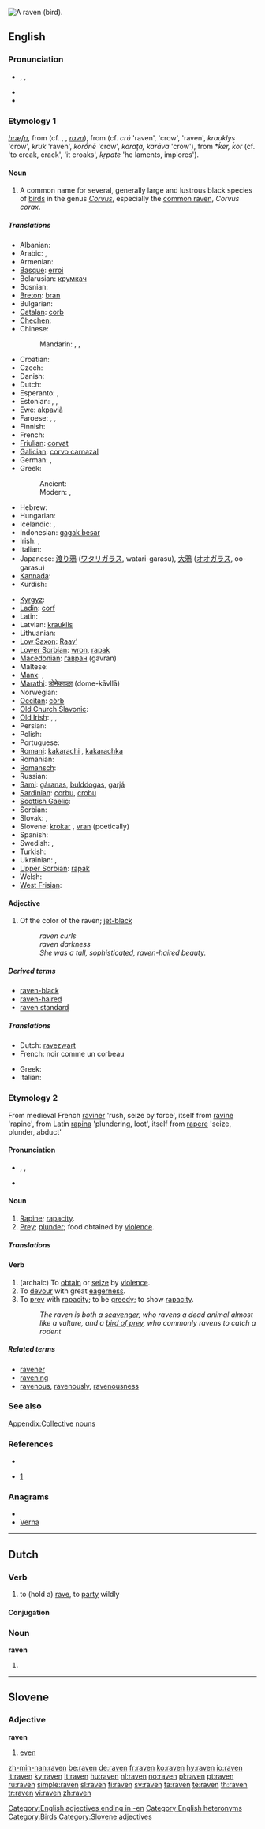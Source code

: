 {{wikipedia}}
[[Image:The Raven.jpg|thumb|right|A raven (bird).]]
{{also|Raven}}
==English==

===Pronunciation===
* {{enPR|rāʹvən}}, {{IPA|/ˈreɪvən/}}, {{SAMPA|/"reIv@n/}}
* {{audio|en-us-raven.ogg|Audio (US)}}
* {{rhymes|eɪvən}}

===Etymology 1===
{{etyl|ang}} ''[[hræfn]]'', from {{proto|Germanic|''xraƀanas''}} (cf. {{etyl|nl|-}} {{term|raaf}}, {{etyl|de|-}} {{term|Rabe}}, {{etyl|da}} ''[[ravn]]''), from {{proto|Indo-European|''ḱorbh''-}} (cf. {{etyl|mga|-}} ''crú'' 'raven', {{etyl|la|-}} {{term|corbus}} 'crow', {{term|corvus}} 'raven', {{etyl|lt|-}} ''krauklys'' 'crow', {{etyl|pl|-}} ''kruk'' 'raven', {{etyl|grc}} ''korṓnē'' 'crow', {{etyl|sa|-}} ''karaţa, karāva'' 'crow'), from *''ḱer, ḱor'' (cf. {{etyl|la|-}} {{term|crepare}} 'to creak, crack', {{etyl|lt|-}} {{term|kraukia}} 'it croaks', {{etyl|sa|-}} ''kṛpate'' 'he laments, implores').

====Noun====
{{en-noun}}

# A common name for several, generally large and lustrous black species of [[bird]]s in the genus ''[[Corvus]]'', especially the [[common raven]], ''Corvus corax''.

=====Translations=====
{{trans-top|bird}}
* Albanian: {{t-|sq|korb|m|xs=Albanian}}
* Arabic: {{t|ar|غراب|m|tr=ghuraab}},  {{t-|ar|زاغ|m|tr=zaagh}}
* Armenian: {{t+|hy|ագռավ|tr=agṙav}}
* [[Basque]]: [[erroi]]
* Belarusian: [[крумкач]]
* Bosnian: {{t-|bs|gavran|m}}
* [[Breton]]: [[bran]] {{m}}
* Bulgarian: {{t+|bg|гарван|tr=garvan}}
* [[Catalan]]: [[corb]] {{m}}
* [[Chechen]]: {{tø|ce|хьаргIа}}
* Chinese:
*: Mandarin: {{zh-tsp|烏鴉|乌鸦|wūyā}}, {{zh-tsp|渡鴉|渡鸦|dùyā}}, {{zh-tsp|烏黑|乌黑|wūhēi}}
* Croatian: {{t+|hr|gavran}}
* Czech: {{t+|cs|krkavec}}
* Danish: {{t-|da|ravn}}
* Dutch: {{t+|nl|raaf|m}}
* Esperanto: {{t+|eo|korvo|xs=Esperanto}}, {{t+|eo|korako|xs=Esperanto}}
* Estonian: {{t-|et|kaaren}}, {{t-|et|ronk}}, {{t-|et|korp}}
* [[Ewe]]: [[akpaviã]]
* Faroese: {{t+|fo|ravnur|xs=Faroese}},  {{t|fo|krunkur|xs=Faroese}},  {{t|fo|gorpur |xs=Faroese}}
* Finnish: {{t+|fi|korppi}}
* French: {{t+|fr|corbeau|m}}
* [[Friulian]]: [[corvat]]
* [[Galician]]: [[corvo carnazal]]
* German: {{t+|de|Rabe|m}}, {{t+|de|Kolkrabe|m}}
* Greek:
*: Ancient: {{tø|grc|κόραξ|tr=koraks|sc=polytonic}}
*: Modern: {{t+|el|κόρακας|m|tr=kórakas}}, {{t+|el|κοράκι|n|tr=koráki}}
* Hebrew: {{t-|he|עורב}}
* Hungarian: {{t+|hu|holló}}
* Icelandic: {{t+|is|hrafn}}, {{t-|is|krummi}}
* Indonesian: [[gagak besar]]
* Irish: {{t-|ga|fiach|m|xs=Irish}}, {{t|ga|fiach dubh|m|xs=Irish}}
* Italian: {{t-|it|corvo|m}}
* Japanese: [[渡り鴉]] ([[ワタリガラス]], watari-garasu), [[大鴉]] ([[オオガラス]], oo-garasu)
* [[Kannada]]: {{t-|kn|ಕಾರ್ಗೊರಲಕಾಗೆ|sc=Knda|xs=Kannada}}
* Kurdish: {{ku-Arab|[[داڵ]]}}
{{trans-mid}}
* [[Kyrgyz]]: {{t+|ky|карга|tr=karga|sc=Cyrl|xs=Kyrgyz}}
* [[Ladin]]: [[corf]]
* Latin: {{t-|la|corvus|m}}
* Latvian: [[krauklis]]
* Lithuanian: {{t+|lt|kranklys|m|xs=Lithuanian}}
* [[Low Saxon]]: [[Raav’]] {{m}}
* [[Lower Sorbian]]: [[wron]], [[rapak]]
* [[Macedonian]]: [[гавран]] (gavran)
* Maltese: {{t-|mt|għarab|xs=Maltese}}
* [[Manx]]: {{t-|gv|feeagh|m|xs=Manx}}, {{t|gv|feeagh mooar|m|xs=Manx}}
* [[Marathi]]: [[डोमेकाव्ळा]] (dome-kāvllā)
* Norwegian: {{t+|no|ravn}}
* [[Occitan]]: [[còrb]]
* [[Old Church Slavonic]]: {{tø|cu|вранъ|m|tr=vranŭ|sc=Cyrs}}
* [[Old Irish]]: {{tø|sga|bran|m|xs=Old Irish}}, {{tø|sga|fiach|m|xs=Old Irish}}, {{tø|sga|trogan|m|xs=Old Irish}}
* Persian: {{t-|fa|زاغ|tr=zâq|xs=Persian}}
* Polish: {{t+|pl|kruk|m}}
* Portuguese: {{t+|pt|corvo|m}}
* [[Romani]]: [[kakarachi]] {{m}}, [[kakarachka]] {{f}}
* Romanian: {{t+|ro|corb}}
* [[Romansch]]: {{t|rm|corv grond|xs=Romansch}}
* Russian: {{t+|ru|ворон|m|tr=vóron}}
* [[Sami]]: [[gáranas]], [[bulddogas]], [[garjá]]
* [[Sardinian]]: [[corbu]], [[crobu]] {{m}}
* [[Scottish Gaelic]]: {{t-|gd|fitheach|m|xs=Scottish Gaelic}}
* Serbian: {{t-|sr|гавран|tr=gavran|sc=Cyrl}}
* Slovak: {{t-|sk|havran|m}}, {{t-|sk|krkavec|m}}
* Slovene: [[krokar]] {{m}}, [[vran]] {{m}} (poetically)
* Spanish: {{t+|es|cuervo|m}}
* Swedish: {{t+|sv|korp}},  {{t|sv|ramn|c}}
* Turkish: {{t+|tr|kuzgun}}
* Ukrainian: {{t-|uk|ворон|tr=voron|xs=Ukrainian}}, {{t-|uk|крук|tr=kruk|xs=Ukrainian}}
* [[Upper Sorbian]]: [[rapak]]
* Welsh: {{t-|cy|cigfran|xs=Welsh}}
* [[West Frisian]]: {{t-|fy|raven|c|xs=West Frisian}}
{{trans-bottom}}

====Adjective====
{{en-adj|-}}

# Of the color of the raven; [[jet-black]]
#: ''raven curls''
#: ''raven darkness''
#: ''She was a tall, sophisticated, raven-haired beauty.''

=====Derived terms=====
* [[raven-black]]
* [[raven-haired]]
* [[raven standard]]

=====Translations=====
{{trans-top|of the color of the raven; jet-black}}
* Dutch: [[ravezwart]]
* French: noir comme un corbeau
{{trans-mid}}
* Greek: {{t|el|κορακίσιος|tr=korakísios}}
* Italian: {{t-|it|corvino}}
{{trans-bottom}}

===Etymology 2===
From medieval French [[raviner]] 'rush, seize by force', itself from [[ravine]] 'rapine', from Latin [[rapina]] 'plundering, loot', itself from [[rapere]] 'seize, plunder, abduct'

====Pronunciation====
* {{enPR|răvʹən}}, {{IPA|/ˈrævən/}}, {{SAMPA|/"r{v@n/}}
* {{rhymes|ævən}}

====Noun====
{{en-noun}}

# [[rapine|Rapine]]; [[rapacity]].
# [[prey|Prey]]; [[plunder]]; food obtained by [[violence]].

=====Translations=====
{{trans-top|rapine; rapacity}}
{{trans-mid}}
{{trans-bottom}}

{{trans-top|prey; plunder; food obtained by violence}}
{{trans-mid}}
{{trans-bottom}}

====Verb====
{{en-verb}}

# (archaic) To [[obtain]] or [[seize]] by [[violence]].
# To [[devour]] with great [[eagerness]].
# To [[prey]] with [[rapacity]]; to be [[greedy]]; to show [[rapacity]].
#: ''The raven is both a [[scavenger]], who ravens a dead animal almost like a vulture, and a [[bird of prey]], who commonly ravens to catch a rodent''

=====Related terms=====
* [[ravener]]
* [[ravening]]
* [[ravenous]], [[ravenously]], [[ravenousness]]

===See also===
[[Appendix:Collective nouns]]

===References===
* {{R:Webster NCD 1967}}
* {{R:Online Etymology Dictionary}} [http://www.etymonline.com/index.php?search=raven&searchmode=none]

===Anagrams===
* {{alphagram|aenrv}}
* [[Verna#English|Verna]]

[[Category:English adjectives ending in -en]]
[[Category:English heteronyms]]

----

==Dutch==

===Verb===
{{nl-verb|wk}}

# to (hold a) [[rave]], to [[party]] wildly

====Conjugation====
{{nl-conj-wk|rave|rave|dt=d}}

===Noun===
'''raven'''

# {{plural of|raaf|lang=nl}}

----

==Slovene==

===Adjective===
'''raven'''

# [[even]]

[[Category:Birds]]
[[Category:Slovene adjectives]]

[[zh-min-nan:raven]]
[[be:raven]]
[[de:raven]]
[[fr:raven]]
[[ko:raven]]
[[hy:raven]]
[[io:raven]]
[[it:raven]]
[[ky:raven]]
[[lt:raven]]
[[hu:raven]]
[[nl:raven]]
[[no:raven]]
[[pl:raven]]
[[pt:raven]]
[[ru:raven]]
[[simple:raven]]
[[sl:raven]]
[[fi:raven]]
[[sv:raven]]
[[ta:raven]]
[[te:raven]]
[[th:raven]]
[[tr:raven]]
[[vi:raven]]
[[zh:raven]]